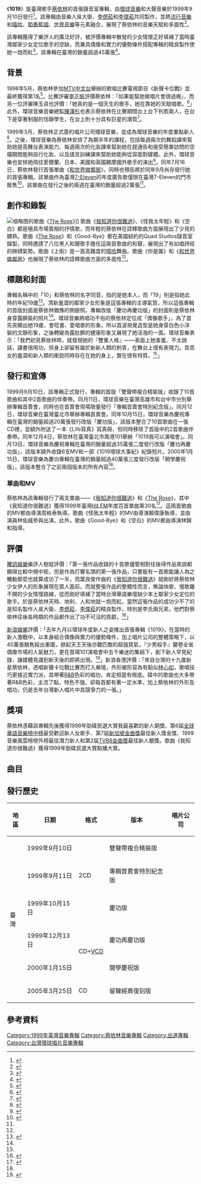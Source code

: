 {{Infobox album
| name       = 1019
| type       = studio
| artist     = [[蔡依林|蔡依林]]
| cover      = Jolin Tsai - 1019.jpg
| released   = {{Start date|1999|09|10}}
| genre      = [[流行_(音樂類型)|流行]]
| length     = {{Duration|51:39}}
| label      =
* [[環球唱片_(台灣)|環球音樂]]
* 大聲音樂
| producer   =
* 吳大衛
* [[李偲菘|李偲菘]]
* [[李偉菘|李偉菘]]
| next_title = [[1019我可以演唱會_實錄伴唱|1019我可以演唱會 實錄伴唱]]
| next_year  = 2000
| misc       = {{Singles
 | name        = 1019
 | type        = studio
 | single1     = [[我知道你很難過|我知道你很難過]]
 | single1date = {{Start date|1999}}
 | single2     = [[The_Rose_(蔡依林歌曲)|The Rose]]
 | single2date = {{Start date|1999}}
 }}
}}

《'''1019'''》是臺灣歌手[[蔡依林|蔡依林]]的首張錄音室專輯，由[[環球唱片_(台灣)|環球音樂]]和大聲音樂於1999年9月10日發行<ref>{{Cite web|title=蔡依林出道满10年　感谢歌迷陪伴走过低潮-搜狐音乐|url=http://music.yule.sohu.com/20091020/n267537152.shtml|access-date=2021-12-31|work=music.yule.sohu.com|archive-date=2012-07-31|archive-url=https://web.archive.org/web/20120731065317/http://music.yule.sohu.com/20091020/n267537152.shtml}}</ref>。該專輯由音樂人吳大衛、[[李偲菘|李偲菘]]和[[李偉菘|李偉菘]]共同製作，並將[[流行_(音樂類型)|流行音樂]]和[[嘻哈音樂|嘻哈]]、[[节奏布鲁斯|節奏藍調]]、[[世界音乐|世界音樂]]等元素融合，展現了蔡依林的音樂天賦和多面性<ref name=":0">{{Cite web|title=19岁被嘲笑的“香肠嘴”歌手，如今40岁不败的女战士、音乐女王_腾讯新闻|url=https://new.qq.com/omn/20200818/20200818A00ODS00.html|access-date=2021-12-31|work=new.qq.com|archive-date=2021-02-03|archive-url=https://web.archive.org/web/20210203135004/https://new.qq.com/omn/20200818/20200818A00ODS00.html}}</ref>。

該專輯獲得了樂評人的廣泛好評，被評價專輯中散發的少女情懷正好填補了當時臺灣鄰家少女定位歌手的空缺，而兼具偶像和實力的優勢條件搭配專輯的精良製作使她一炮而紅<ref name=":1">{{Cite web|title=蔡依林十年音乐路①：环球时期“少男杀手”_娱乐_腾讯网|url=https://web.archive.org/web/20150209124618/http://ent.qq.com/a/20090320/000347_1.htm|access-date=2021-12-31|date=2015-02-09|work=web.archive.org}}</ref>。該專輯在臺灣的銷量超過45萬張<ref>{{Citation|title=【蔡依林 Jolin】嗨、什麼樣的愛@Super Live 3-5 (2000-07-09)|url=https://www.youtube.com/watch?v=J7m4pBk9Dj4&list=PLMRg5foKEw-_NnlJ4H3u5Fx9D12umZixN&index=114|accessdate=2021-12-31|language=zh-CN|archive-date=2021-11-12|archive-url=https://web.archive.org/web/20211112141048/https://www.youtube.com/watch?v=J7m4pBk9Dj4&list=PLMRg5foKEw-_NnlJ4H3u5Fx9D12umZixN&index=114}}</ref>。

== 背景 ==
1998年5月，蔡依林參加[[MTV中文台|MTV中文台]]舉辦的歌唱比賽電視節目《新聲卡位戰》並最終獲得第1名<ref>{{Cite web|title=從爛歌手變天后 蔡依林苛求完美失掉自己 40歲8句人生哲理：可困惑、耍廢|url=https://www.hk01.com/知性女生/555893/蔡依林40歲做自己終獲批評者讚賞-花20年覺悟容許人生困惑-耍廢|access-date=2021-12-31|date=2020-12-04|last=林珈希|work=香港01|language=zh-HK|archive-date=2021-02-01|archive-url=https://web.archive.org/web/20210201124011/https://www.hk01.com/%E7%9F%A5%E6%80%A7%E5%A5%B3%E7%94%9F/555893/%E8%94%A1%E4%BE%9D%E6%9E%9740%E6%AD%B2%E5%81%9A%E8%87%AA%E5%B7%B1%E7%B5%82%E7%8D%B2%E6%89%B9%E8%A9%95%E8%80%85%E8%AE%9A%E8%B3%9E-%E8%8A%B120%E5%B9%B4%E8%A6%BA%E6%82%9F%E5%AE%B9%E8%A8%B1%E4%BA%BA%E7%94%9F%E5%9B%B0%E6%83%91-%E8%80%8D%E5%BB%A2}}</ref>。比賽評審[[李正帆|李正帆]]評價蔡依林：「如果能幫她做唱片會很過癮」，而另一位評審陳玉貞也評價：「她真的是一個天生的歌手，她在靠她的天賦唱歌。<ref>{{Citation|title=蔡依林Jolin《1019》全紀錄|url=https://www.youtube.com/watch?v=t1ox87aYxA4|accessdate=2021-12-31|language=zh-CN|archive-date=2021-06-08|archive-url=https://web.archive.org/web/20210608203611/https://www.youtube.com/watch?v=t1ox87aYxA4}}</ref>」此外，環球音樂音樂總監[[陳澤杉|陳澤杉]]也表示蔡依林在比賽期間台上台下判若兩人，在台下是穿著制服的恬靜學生，在台上則十分具有巨星的潛質<ref>{{Cite web|title=金牌大风告陈泽杉擅改蔡依林专辑败诉-搜狐音乐|url=http://music.yule.sohu.com/20101104/n277149489.shtml|access-date=2021-12-31|work=music.yule.sohu.com|archive-date=2021-02-03|archive-url=https://web.archive.org/web/20210203134912/http://music.yule.sohu.com/20101104/n277149489.shtml}}</ref>。

1999年3月，蔡依林正式簽約唱片公司環球音樂，並成為環球音樂的年度重點新人<ref name=":2">{{Cite web|title=单身的蔡依林，被记者刁难问其生活隐私，她的回答既生猛又诚实！|url=https://www.163.com/dy/article/DVG7541F05493WW5.html|access-date=2021-12-31|date=2018-11-01|last=网易|work=www.163.com|archive-date=2021-12-31|archive-url=https://web.archive.org/web/20211231032044/https://www.163.com/dy/article/DVG7541F05493WW5.html}}</ref>。之後，環球音樂為蔡依林安排了為期半年的課程，包括每週兩次的舞蹈課來幫助她提高舞台表演能力、每週兩次的化妝課來幫助她在趕通告和接受簡單訪問的空檔期間能夠自行化妝、以及語言訓練課來幫助她能夠從容面對媒體。此外，環球音樂也安排她飛往愛爾蘭、日本、美國和英國觀摩國外歌手的演出<ref name=":3">{{Cite web|title=娱乐首页_内容中心_新浪网|url=http://ent.sina.com.cn/pop_music/2000-07-12/10475.shtml|access-date=2021-12-31|work=ent.sina.com.cn|archive-date=2018-02-07|archive-url=https://web.archive.org/web/20180207005709/http://ent.sina.com.cn/pop_music/2000-07-12/10475.shtml}}</ref>。同年7月16日，蔡依林發行首張單曲《[[和世界做鄰居|和世界做鄰居]]》，同時也預告將於同年9月尚存發行她的首張專輯。該單曲作為臺灣[[統一超商|7-Eleven]]的年度廣告歌僅限在臺灣7-Eleven的門市販售<ref>{{Cite web|title=出道20年！新人出道遭雪藏，唱唱歌跑去练体操，39岁仍是歌坛女神|url=https://www.163.com/dy/article/EKABJV360518E612.html|access-date=2021-12-31|date=2019-07-17|last=网易|work=www.163.com|archive-date=2021-02-03|archive-url=https://web.archive.org/web/20210203134950/https://www.163.com/dy/article/EKABJV360518E612.html}}</ref>。該單曲在發行之後的兩週在臺灣的銷量超過2萬張<ref name=":2" />。

== 創作和錄製 ==
[[File:Bette_Midler_geeft_een_persconferentie_in_het_city-theater_in_Amsterdam_vanwege_,_Bestanddeelnr_931-2812.jpg|缩略图]]的歌曲《[[The_Rose|The Rose]]》]]
歌曲《[[我知道你很難過|我知道你很難過]]》、《怪我太年輕》和《空白》都是極具市場賣相的抒情歌，而年輕的蔡依林在詮釋歌曲方面展現出了少見的嫻熟。歌曲《[[The_Rose_(蔡依林歌曲)|The Rose]]》和《Good-Bye》都在美國紐約的Quad Studios錄音室錄製，同時邀請了八位黑人和聲歌手擔任這兩首歌曲的和聲，展現出了有如唱詩班的磅礴氣勢。歌曲《上街》是一首高難度的[[嘻哈音樂|嘻哈]]舞曲。歌曲《你是誰》和《[[和世界做鄰居|和世界做鄰居]]》也展現了蔡依林的詮釋歌曲方面的多面性<ref name=":0" />。

== 標題和封面 ==
專輯名稱中的「10」和蔡依林的名字同音，指的是她本人，而「19」則是指她此時的年紀19歲<ref>{{Cite web|title=潘玮柏发新片，蔡依林首专21年，S.H.E出道19年_腾讯新闻|url=https://new.qq.com/omn/20200910/20200910A0POEY00.html|access-date=2021-12-31|work=new.qq.com|archive-date=2021-12-31|archive-url=https://web.archive.org/web/20211231082328/https://new.qq.com/omn/20200910/20200910A0POEY00.html}}</ref>。清新羞澀的鄰家少女形象是這張專輯的主導氣質，所以這張專輯的首版封面是蔡依林猶豫的側臉照。專輯改版「慶功再慶功版」的封面則是蔡依林身穿露臍裝的照片<ref name=":1" />。環球音樂將唱功不俗的蔡依林定位成「偶像歌手」，為了首先突顯出她19歲、會唸書、愛唱歌的形象，所以首波視覺造型是她身穿白色小洋裝的文靜形象，之後轉變為露肚臍的健康形象又展現了她活潑的一面。環球音樂表示：「我們初見蔡依林時，就發現她的『雙重人格』——表面上她害羞、不太說話，讀書很用功，但身上卻留有屬於新新人類的刺青，在舞台上很有表現力。乖乖女的羞澀和新人類的衝勁同時存在在她的身上，實在很有特質。<ref name=":3" />」

== 發行和宣傳 ==
1999月9月10日，該專輯正式發行，專輯的首版「雙聲帶複合精裝版」收錄了10首歌曲和其中2首歌曲的伴奏帶。同月11日，環球音樂在臺灣高雄市和台中市分別舉辦專輯首賣會，同時也在首賣會現場限量發行「專輯首賣會特別紀念版」。同月12日，環球音樂在臺灣臺北市舉辦專輯首賣會。同年10月15日，環球音樂為慶祝專輯在臺灣的銷量超過20萬張發行改版「慶功版」，該版本整合了10首歌曲在一張CD裡，並額外附送了一本《Life寫真》寫真冊，但同時移除了首版中的2首歌曲伴奏帶。同年12月4日，蔡依林在臺灣臺北市南港101舉辦「1019我可以演唱會」。同月13日，環球音樂為慶祝專輯在臺灣的銷量超過35萬張二度發行改版「慶功再慶功版」，該版本額外收錄6支MV和一部《1019環球大事紀》紀錄短片。2000年1月15日，環球音樂為慶功專輯在臺灣的銷量超過40萬張三度發行改版「開學慶祝版」，該版本整合了之前兩個版本的所有內容<ref>{{Citation|title=1019 (開學慶祝版)|url=https://music.douban.com/subject/6960928/|accessdate=2021-12-31|language=zh-CN|last=蔡依林|archive-date=2021-12-31|archive-url=https://web.archive.org/web/20211231082330/https://music.douban.com/subject/6960928/}}</ref>。

=== 單曲和MV ===
蔡依林為該專輯發行了兩支單曲——《[[我知道你很難過|我知道你很難過]]》和《[[The_Rose_(蔡依林歌曲)|The Rose]]》，其中《我知道你很難過》獲得1999年臺灣[[Hit_FM聯播網|Hit FM]]年度百首單曲第30名<ref>{{Cite web|title=Hitoradio‧Hit Fm --華人音樂入口指標|url=http://www.hitoradio.com/newweb/chart_2.php?ch_year=1999|access-date=2021-12-31|work=www.hitoradio.com|archive-date=2017-07-30|archive-url=https://web.archive.org/web/20170730115340/http://www.hitoradio.com/newweb/chart_2.php?ch_year=1999}}</ref>。這兩首歌曲的MV都由導演周格泰執導。歌曲《怪我太年輕》的MV由導演賴偉康執導，並由演員林佑威參與出演。此外，歌曲《Good-Bye》和《空白》的MV都由導演林錦和指導。

== 評價 ==
[[腾讯网|騰訊娛樂]]樂評人樹娃評價：「第一張作品收錄的十首歌儘管相對往後得作品來說都顯得比較中規中矩，但是作為打響名頭的第一張作品，只要能有一首歌能讓人為之觸動那麼也就算成功了一半，而葉良俊作曲的《[[我知道你很難過|我知道你很難過]]》就剛好將蔡依林少女伊人的形象展現在眾人面前。而就整張作品的整體性而言，無論快歌、慢歌離不開的少女情懷路線，從而剛好填補了當時台灣華語樂壇缺少本土鄰家少女定位的歌手。於是蔡依林天時、地利、人和地就一炮而紅。當然這張作品的成功少不了的是知名製作人吳大衛、[[李偲菘|李偲菘]]、[[李偉菘|李偉菘]]的精良製作，特別是李氏兩兄弟，他們對蔡依林往後各時期的作品都作出了功不可沒的貢獻。<ref name=":1" />」

[[新浪|新浪娛樂]]評價：「去年九月以環球年度新人之姿推出首張專輯《1019》，在當時的新人激戰中，以本身結合偶像與實力的優勢條件，加上唱片公司的整體策略下，以40萬張銷售殺出重圍，掀起天王天後亦難匹敵的超強買氣，『少男殺手』襲卷全省偶像市場的人氣魅力，更在首場101演唱會中五千樂迷的集結下，創下新人罕見紀錄，讓媒體見識到新天後的即將出現。<ref>{{Cite web|title=娱乐首页_内容中心_新浪网|url=http://ent.sina.com.cn/c_star/2000-07-18/11019.shtml|access-date=2021-12-31|work=ent.sina.com.cn|archive-date=2020-07-22|archive-url=https://web.archive.org/web/20200722035707/http://ent.sina.com.cn/c_star/2000-07-18/11019.shtml}}</ref>」新浪香港評價：「來自台灣的十九歲新星蔡依林，憑唱新聲卡位戰比賽而打入樂壇，外形被形容為有點似[[林心如|林心如]]，歌唱技巧更接近實力派，其帶著[[节奏布鲁斯|R&B]]色彩的唱功，肯定相當有根底。碟中的歌曲也大多帶著R&B色彩，主流了點，特色不強，卻每首都有著一定水準，加上蔡依林的外形及唱功，仍是去年台灣新人唱片中具競爭力的一張。」

== 獎項 ==
蔡依林憑藉該專輯先後獲得1999年勁碟民選大賞我最喜歡的新人銅獎、第6屆[[全球華語榜中榜|全球華語音樂榜中榜]]最受歡迎新人女歌手、第7屆[[新加坡金曲獎|新加坡金曲獎]]最佳新人獎金獎、1999音樂風雲榜榜外榜最佳潛力新人和第2屆[[TVB8金曲榜頒獎典禮|TVB8金曲獎]]最佳新人銀獎。歌曲《我知道你很難過》獲得1999年勁碟民選大賞點播大賞。

== 曲目 ==
{{Tracklist
| headline = 《1019》{{nobold|——雙聲帶複合精裝版、專輯首賣會特別紀念版（CD 1）}}
| total_length = 42:59

| title1 = Because of You
| music1 = Anders Bagge<br />Arnthor Birgisson<br />Christian Karlsson<br />Patrick Tucker
| lyrics1 = -{于}-光中
| arranger1 = Aubrey Suwito
| producer1 = [[李偲菘|李偲菘]]
| length1 = 4:40

| title2 = [[我知道你很難過|我知道你很難過]]
| note2 = I Know You're Feeling Blue
| music2 = 葉良俊
| lyrics2 = 胡如虹
| arranger2 = [[陳輝陽|陳輝陽]]
| producer2 = 吳大衛
| length2 = 4:24

| title3 = 猜想
| note3 = Guessing
| music3 = [[罗南·基廷|Ronan Keating]]<br />[[斯蒂芬·盖特利|Stephen Gately]]<br />Shane Lynch<br />Keith Duffy<br />Martin Brannigan<br />Ray Hedges
| lyrics3 = [[姚若龍|姚若龍]]
| arranger3 = 陳飛午
| producer3 = 吳大衛
| length3 = 4:15

| title4 = 你是誰
| note4 = Who Are You
| music4 = Jose Manuel Lopez Moles
| lyrics4 = -{于}-光中
| arranger4 = 陳輝陽
| producer4 = 吳大衛
| length4 = 4:09

| title5 = [[和世界做鄰居|和世界做鄰居]]
| note5 = Living with the World
| music5 = [[伍樂城|伍樂城]]
| lyrics5 = 莊靜文
| arranger5 = 張瑞成
| producer5 = 李偲菘<br />[[李偉菘|李偉菘]]
| length5 = 3:56

| title6 = 上街
| note6 = Out on the Street
| music6 = 全英勳
| lyrics6 = [[艾莉絲_(主持人)|曾莉婷]]
| arranger6 = 梁伯君
| producer6 = 吳大衛
| length6 = 3:49

| title7 = 怪我太年輕
| note7 = Blame It on the Age
| music7 = -{涂}-惠元
| lyrics7 = [[林秋离|林秋離]]
| arranger7 = 王繼康
| producer7 = 吳大衛
| length7 = 4:44

| title8 = Good-Bye
| music8 = 陳輝陽
| lyrics8 = 曾莉婷<br />[[李峻一|李峻]]
| arranger8 = 陳輝陽
| producer8 = 吳大衛
| length8 = 4:46

| title9 = 空白
| note9 = Emptiness
| music9 = 劉志文
| lyrics9 = 莊靜文
| arranger9 = Ramli M. S.
| producer9 = 李偲菘
| length9 = 3:52

| title10 = 我知道你很難過
| note10 = 伴唱版
| music10 = 葉良俊
| lyrics10 = 胡如虹
| arranger10 = 陳輝陽
| producer10 = 吳大衛
| length10 = 4:24
}}
{{Tracklist
| headline = 《1019》{{nobold|——雙聲帶複合精裝版、專輯首賣會特別紀念版（CD 2）}}
| total_length = 8:40

| title1 = [[The_Rose_(蔡依林歌曲)|The Rose]]
| music1 = Amanda McBroom
| lyrics1 = Amanda McBroom
| arranger1 = 梁伯君
| producer1 = 吳大衛
| length1 = 4:20

| title2 = The Rose
| note2 = Karaoke Version
| music2 = Amanda McBroom
| lyrics2 = Amanda McBroom
| arranger2 = 梁伯君
| producer2 = 吳大衛
| length2 = 4:20
}}
{{Tracklist
| headline = 《1019》{{nobold|——慶功版、慶功再慶功版、開學慶祝版、留聲經典復刻版（CD）}}
| total_length = 42:55

| title1 = The Rose
| length1 = 4:20

| title2 = Because of You
| length2 = 4:40

| title3 = 我知道你很難過
| length3 = 4:24

| title4 = 猜想
| length4 = 4:15

| title5 = 你是誰
| length5 = 4:09

| title6 = 和世界做鄰居
| length6 = 3:56

| title7 = 上街
| length7 = 3:49

| title8 = 怪我太年輕
| length8 = 4:44

| title9 = Good-Bye
| length9 = 4:46

| title10 = 空白
| length10 = 3:52
}}
{{Tracklist
| headline = 《1019》{{nobold|——慶功再慶功版、開學慶祝版（VCD）}}
| total_length = 37:22

| title1 = 我知道你很難過
| note1 = MV
| length1 = 5:10

| title2 = The Rose
| note2 = MV
| length2 = 5:05

| title3 = 怪我太年輕
| note3 = MV
| length3 = 4:44

| title4 = 空白
| note4 = MV
| length4 = 3:47

| title5 = 和世界做鄰居
| note5 = MV
| length5 = 3:53

| title6 = Good-Bye
| note6 = MV
| length6 = 4:41

| title7 = 1019環球大事紀
| length7 = 10:02
}}

== 發行歷史 ==
{| class="wikitable"
!地區
!日期
!格式
!版本
!唱片公司
|-
| rowspan="6" |臺灣
|1999年9月10日
|{{Flatlist|
* 2[[雷射唱片|CD]]
* 2[[卡式录音带|卡帶]]
}}
|雙聲帶複合精裝版
| rowspan="6" |{{Flatlist|
* [[環球唱片_(台灣)|環球音樂]]
* 大聲音樂
}}
|-
|1999年9月11日
|2CD
|專輯首賣會特別紀念版
|-
|1999年10月15日
|{{Flatlist|
* CD
* 卡帶
}}
|慶功版
|-
|1999年12月13日
| rowspan="2" |CD+[[VCD|VCD]]
|慶功再慶功版
|-
|2000年1月15日
|開學慶祝版
|-
|2005年3月25日
|CD
|留聲經典復刻版
|}

== 參考資料 ==
{{Reflist|30em}}

{{蔡依林}}

[[Category:1999年臺灣音樂專輯|Category:1999年臺灣音樂專輯]]
[[Category:蔡依林音樂專輯|Category:蔡依林音樂專輯]]
[[Category:出道專輯|Category:出道專輯]]
[[Category:台灣環球唱片音樂專輯|Category:台灣環球唱片音樂專輯]]